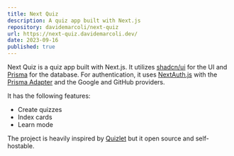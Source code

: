 ```yaml
---
title: Next Quiz
description: A quiz app built with Next.js
repository: davidemarcoli/next-quiz
url: https://next-quiz.davidemarcoli.dev/
date: 2023-09-16
published: true
---
```


Next Quiz is a quiz app built with Next.js.
It utilizes [shadcn/ui](https://ui.shadcn.com/) for the UI and [Prisma](https://www.prisma.io/) for the database.
For authentication, it uses [NextAuth.js](https://next-auth.js.org/) with the [Prisma Adapter](https://next-auth.js.org/adapters/prisma) and the Google and GitHub providers.

It has the following features:
- Create quizzes
- Index cards
- Learn mode

The project is heavily inspired by [Quizlet](https://quizlet.com/) but it open source and self-hostable.